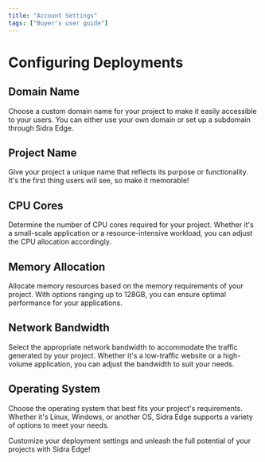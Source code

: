 ```yaml
---
title: "Account Settings"
tags: ["Buyer's user guide"]
---
```


# Configuring Deployments

## Domain Name

Choose a custom domain name for your project to make it easily accessible to your users. You can either use your own domain or set up a subdomain through Sidra Edge.

## Project Name

Give your project a unique name that reflects its purpose or functionality. It's the first thing users will see, so make it memorable!

## CPU Cores

Determine the number of CPU cores required for your project. Whether it's a small-scale application or a resource-intensive workload, you can adjust the CPU allocation accordingly.

## Memory Allocation

Allocate memory resources based on the memory requirements of your project. With options ranging up to 128GB, you can ensure optimal performance for your applications.

## Network Bandwidth

Select the appropriate network bandwidth to accommodate the traffic generated by your project. Whether it's a low-traffic website or a high-volume application, you can adjust the bandwidth to suit your needs.

## Operating System

Choose the operating system that best fits your project's requirements. Whether it's Linux, Windows, or another OS, Sidra Edge supports a variety of options to meet your needs.

Customize your deployment settings and unleash the full potential of your projects with Sidra Edge!
